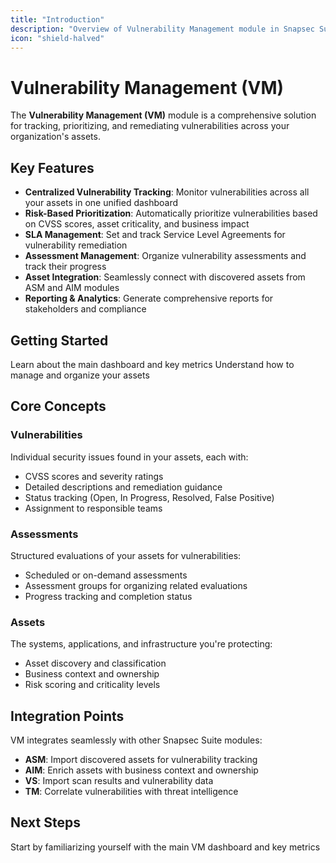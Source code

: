 ```yaml
---
title: "Introduction"
description: "Overview of Vulnerability Management module in Snapsec Suite"
icon: "shield-halved"
---
```


# Vulnerability Management (VM)

The **Vulnerability Management (VM)** module is a comprehensive solution for tracking, prioritizing, and remediating vulnerabilities across your organization's assets.

## Key Features

- **Centralized Vulnerability Tracking**: Monitor vulnerabilities across all your assets in one unified dashboard
- **Risk-Based Prioritization**: Automatically prioritize vulnerabilities based on CVSS scores, asset criticality, and business impact
- **SLA Management**: Set and track Service Level Agreements for vulnerability remediation
- **Assessment Management**: Organize vulnerability assessments and track their progress
- **Asset Integration**: Seamlessly connect with discovered assets from ASM and AIM modules
- **Reporting & Analytics**: Generate comprehensive reports for stakeholders and compliance

## Getting Started

<CardGroup cols={2}>
  <Card title="Dashboard Overview" icon="chart-column" href="/products/vm/dashboard">
    Learn about the main dashboard and key metrics
  </Card>
  <Card title="Asset Management" icon="server" href="/products/vm/assets">
    Understand how to manage and organize your assets
  </Card>
</CardGroup>

## Core Concepts

### Vulnerabilities
Individual security issues found in your assets, each with:
- CVSS scores and severity ratings
- Detailed descriptions and remediation guidance
- Status tracking (Open, In Progress, Resolved, False Positive)
- Assignment to responsible teams

### Assessments
Structured evaluations of your assets for vulnerabilities:
- Scheduled or on-demand assessments
- Assessment groups for organizing related evaluations
- Progress tracking and completion status

### Assets
The systems, applications, and infrastructure you're protecting:
- Asset discovery and classification
- Business context and ownership
- Risk scoring and criticality levels

## Integration Points

VM integrates seamlessly with other Snapsec Suite modules:

- **ASM**: Import discovered assets for vulnerability tracking
- **AIM**: Enrich assets with business context and ownership
- **VS**: Import scan results and vulnerability data
- **TM**: Correlate vulnerabilities with threat intelligence

## Next Steps

<Card title="Explore the Dashboard" icon="arrow-right" href="/products/vm/dashboard">
  Start by familiarizing yourself with the main VM dashboard and key metrics
</Card>
